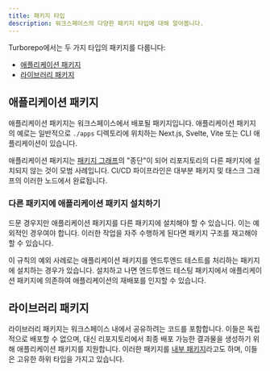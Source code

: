 ```yaml
---
title: 패키지 타입
description: 워크스페이스의 다양한 패키지 타입에 대해 알아봅니다.
---
```



Turborepo에서는 두 가지 타입의 패키지를 다룹니다:

- [애플리케이션 패키지](#application-packages)
- [라이브러리 패키지](#library-packages)

## 애플리케이션 패키지

애플리케이션 패키지는 워크스페이스에서 배포될 패키지입니다. 애플리케이션 패키지의 예로는 일반적으로 `./apps` 디렉토리에 위치하는 Next.js, Svelte, Vite 또는 CLI 애플리케이션이 있습니다.

애플리케이션 패키지는 [패키지 그래프](/docs/core-concepts/package-and-task-graph#package-graph)의 "종단"이 되어 리포지토리의 다른 패키지에 설치되지 않는 것이 모범 사례입니다. CI/CD 파이프라인은 대부분 패키지 및 태스크 그래프의 이러한 노드에서 완료됩니다.

### 다른 패키지에 애플리케이션 패키지 설치하기

드문 경우지만 애플리케이션 패키지를 다른 패키지에 설치해야 할 수 있습니다. 이는 예외적인 경우여야 합니다. 이러한 작업을 자주 수행하게 된다면 패키지 구조를 재고해야 할 수 있습니다.

이 규칙의 예외 사례로는 애플리케이션 패키지를 엔드투엔드 테스트를 처리하는 패키지에 설치하는 경우가 있습니다. 설치하고 나면 엔드투엔드 테스팅 패키지에서 애플리케이션 패키지에 의존하여 애플리케이션의 재배포를 인지할 수 있습니다.

## 라이브러리 패키지

라이브러리 패키지는 워크스페이스 내에서 공유하려는 코드를 포함합니다. 이들은 독립적으로 배포할 수 없으며, 대신 리포지토리에서 최종 배포 가능한 결과물을 생성하기 위해 애플리케이션 패키지를 지원합니다. 이러한 패키지를 [내부 패키지](/docs/core-concepts/internal-packages)라고도 하며, 이들은 고유한 하위 타입을 가지고 있습니다.

